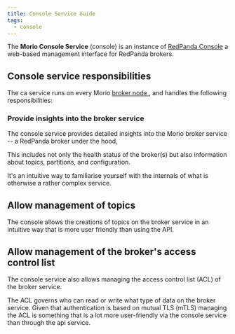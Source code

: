 ```yaml
---
title: Console Service Guide
tags:
  - console
---
```


The **Morio Console Service** (console) is an instance of [RedPanda
Console](https://www.redpanda.com/redpanda-console-kafka-ui) a web-based
management interface for RedPanda brokers.

## Console service responsibilities

The ca service runs on every Morio [broker node
](/docs/reference/terminology/broker-node/), and handles the following
responsibilities:

### Provide insights into the broker service

The console service provides detailed insights into the Morio broker service --
a RedPanda broker under the hood,

This includes not only the health status of the broker(s) but also information
about topics, partitions, and configuration.

It's an intuitive way to familiarise yourself with the internals of what is
otherwise a rather complex service.

## Allow management of topics

The console allows the creations of topics on the broker service in an
intuitive way that is more user friendly than using the API.

## Allow management of the broker's access control list

The console service also allows managing the access control list (ACL) of the
broker service.

The ACL governs who can read or write what type of data on the broker service.
Given that authentication is based on mutual TLS (mTLS) managing the ACL is
something that is a lot more user-friendly via the console service than
through the api service.
